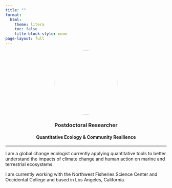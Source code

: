 ```yaml
---
title: ""
format:
  html:
    theme: litera
    toc: false
    title-block-style: none
page-layout: full
---
```


![](images/avatar.jpg){width=200px style="border-radius: 50%; display: block; margin-left: auto; margin-right: auto;"}

<div style="text-align: center;">

### Postdoctoral Researcher  
#### Quantitative Ecology & Community Resilience

</div>

---

I am a global change ecologist currently applying quantitative tools to better understand the impacts of climate change and human action on marine and terrestrial ecosystems.

I am currently working with the Northwest Fisheries Science Center and Occidental College and based in Los Angeles, California.
